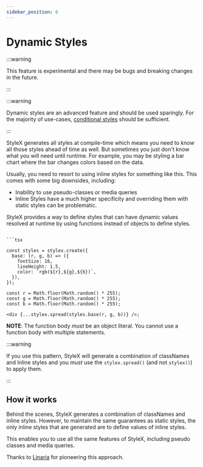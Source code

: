 ```yaml
---
sidebar_position: 6
---
```


# Dynamic Styles

:::warning

This feature is experimental and there may be bugs and breaking changes in the
future.

:::

:::warning

Dynamic styles are an advanced feature and should be used sparingly. For the
majority of use-cases,
[conditional styles](/docs/getting-started/defining-and-using-styles/) should be
sufficient.

:::

StyleX generates all styles at compile-time which means you need to _know_ all
those styles ahead of time as well. But sometimes you just don't know what you
will need until runtime. For example, you may be styling a bar chart where the
bar changes colors based on the data.

Usually, you need to resort to using inline styles for something like this. This
comes with some big downsides, including:

- Inability to use pseudo-classes or media queries
- Inline Styles have a much higher specificity and overriding them with static
  styles can be problematic.

StyleX provides a way to define styles that can have dynamic values resolved at
runtime by using functions instead of objects to define styles.

````tsx

```tsx

const styles = stylex.create({
  base: (r, g, b) => ({
    fontSize: 16,
    lineHeight: 1.5,
    color: `rgb(${r},${g},${b})`,
  }),
});

const r = Math.floor(Math.random() * 255);
const g = Math.floor(Math.random() * 255);
const b = Math.floor(Math.random() * 255);

<div {...stylex.spread(styles.base(r, g, b))} />;
````

**NOTE**: The function body _must_ be an object literal. You cannot use a
function body with multiple statements.

:::warning

If you use this pattern, StyleX will generate a combination of classNames and
Inline styles and you _must_ use the `stylex.spread()` (and not `stylex()`) to
apply them.

:::

## How it works

Behind the scenes, StyleX generates a combination of classNames and inline
styles. However, to maintain the same guarantees as static styles, the only
inline styles that are generated are to define values of inline styles.

This enables you to use all the same features of StyleX, including pseudo
classes and media queries.

Thanks to [Linaria](https://linaria.dev/) for pioneering this approach.
